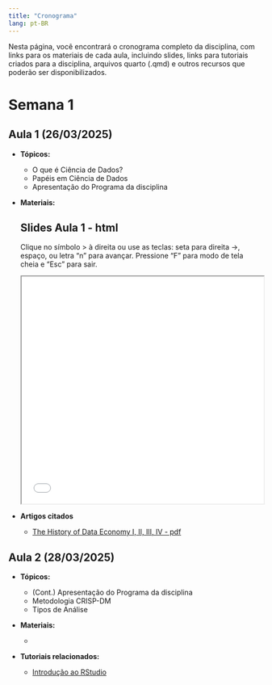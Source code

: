 ```yaml
---
title: "Cronograma"
lang: pt-BR
---
```


Nesta página, você encontrará o cronograma completo da disciplina, com
links para os materiais de cada aula, incluindo slides, links para 
tutoriais criados para a disciplina, arquivos quarto (.qmd) e outros 
recursos que poderão ser disponibilizados.


# Semana 1

## Aula 1 (26/03/2025) 

- **Tópicos:**

  - O que é Ciência de Dados?
  - Papéis em Ciência de Dados
  - Apresentação do Programa da disciplina


- **Materiais:**

  ::: {.callout-tip}
  ## Slides Aula 1 - html 
  
  Clique no símbolo > à direita ou use as teclas: seta para direita →, espaço, 
  ou letra "n"   para avançar. Pressione "F" para modo de tela cheia e "Esc" 
  para sair.
  :::  
  
  <iframe src="/slides/slides_aula01.html" width="100%" height="450px"></iframe>
  

- **Artigos citados**
  
  - [The History of Data Economy I, II, III, IV - pdf](/arquivos/history_of_data_economy.pdf){target="_blank"} 




## Aula 2 (28/03/2025) 

- **Tópicos:**

  - (Cont.) Apresentação do Programa da disciplina
  - Metodologia CRISP-DM
  - Tipos de Análise

  
- **Materiais:**

  - 


- **Tutoriais relacionados:**
  
  - [Introdução ao RStudio](https://washingtonsilva.github.io/tutorials/rstudio/){target="_blank"}

  


